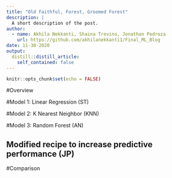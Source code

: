 ```yaml
---
title: "Old Faithful, Forest, Groomed Forest"
description: |
  A short description of the post.
author:
  - name: Akhila Nekkanti, Shaina Trevino, Jonathan Pedroza
    url: https://github.com/akhilanekkanti1/Final_ML_Blog
date: 11-30-2020
output:
  distill::distill_article:
    self_contained: false
---
```


```r
knitr::opts_chunk$set(echo = FALSE)
```

#Overview


#Model 1: Linear Regression (ST)


#Model 2: K Nearest Neighbor (KNN)


#Model 3: Random Forest (AN)

## Modified recipe to increase predictive performance (JP)

#Comparison
